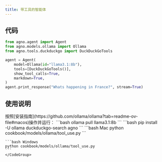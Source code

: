 ```yaml
---
title: 带工具的智能体
---
```

## 代码

```python cookbook/models/ollama/tool_use.py
from agno.agent import Agent
from agno.models.ollama import Ollama
from agno.tools.duckduckgo import DuckDuckGoTools

agent = Agent(
    model=Ollama(id="llama3.1:8b"),
    tools=[DuckDuckGoTools()],
    show_tool_calls=True,
    markdown=True,
)
agent.print_response("Whats happening in France?", stream=True)
```

## 使用说明

<Steps>
  <Snippet file="create-venv-step.mdx" />

  <Step title="安装 Ollama">
    按照[安装指南](https://github.com/ollama/ollama?tab=readme-ov-file#macos)操作并运行：
    ```bash
    ollama pull llama3.1:8b
    ```
  </Step>

  <Step title="安装库">
    ```bash
    pip install -U ollama duckduckgo-search agno
    ```
  </Step>

  <Step title="运行智能体">
    <CodeGroup>
    ```bash Mac
    python cookbook/models/ollama/tool_use.py
    ```

    ```bash Windows
    python cookbook/models/ollama/tool_use.py
    ```
    </CodeGroup>
  </Step>
</Steps>